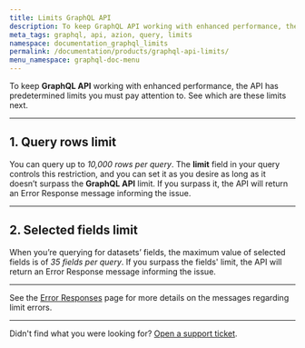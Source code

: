```yaml
---
title: Limits GraphQL API
description: To keep GraphQL API working with enhanced performance, the API has predetermined limits you must pay attention to.
meta_tags: graphql, api, azion, query, limits
namespace: documentation_graphql_limits
permalink: /documentation/products/graphql-api-limits/
menu_namespace: graphql-doc-menu
---
```


To keep **GraphQL API** working with enhanced performance, the API has predetermined limits you must pay attention to. See which are these limits next.

---

## 1. Query rows limit

You can query up to *10,000 rows per query*. The **limit** field in your query controls this restriction, and you can set it as you desire as long as it doesn’t surpass the **GraphQL API** limit. If you surpass it,  the API will return an Error Response message informing the issue.

---

## 2. Selected fields limit

When you’re querying for datasets’ fields, the maximum value of selected fields is of *35 fields per query*. If you surpass the fields' limit, the API will return an Error Response message informing the issue.

---

See the [Error Responses](https://www.azion.com/en/documentation/products/graphql-api-error-responses/) page for more details on the messages regarding limit errors.

---

Didn't find what you were looking for? [Open a support ticket](https://tickets.azion.com/).
